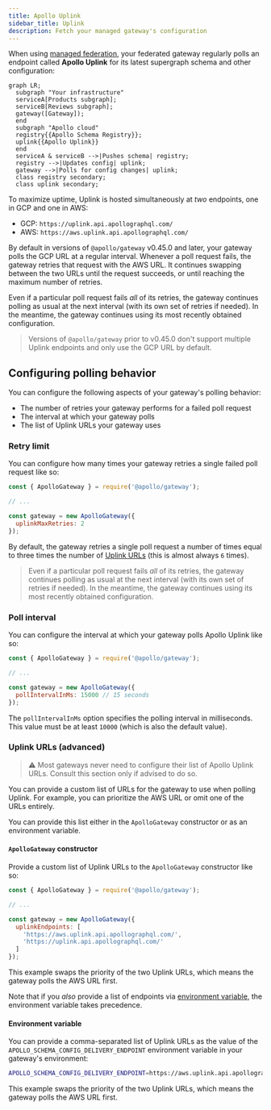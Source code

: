 ```yaml
---
title: Apollo Uplink
sidebar_title: Uplink
description: Fetch your managed gateway's configuration
---
```


When using [managed federation](./overview/), your federated gateway regularly polls an endpoint called **Apollo Uplink** for its latest supergraph schema and other configuration:

```mermaid
graph LR;
  subgraph "Your infrastructure"
  serviceA[Products subgraph];
  serviceB[Reviews subgraph];
  gateway([Gateway]);
  end
  subgraph "Apollo cloud"
  registry{{Apollo Schema Registry}};
  uplink{{Apollo Uplink}}
  end
  serviceA & serviceB -->|Pushes schema| registry;
  registry -->|Updates config| uplink;
  gateway -->|Polls for config changes| uplink;
  class registry secondary;
  class uplink secondary;
```

To maximize uptime, Uplink is hosted simultaneously at _two_ endpoints, one in GCP and one in AWS:

* GCP: `https://uplink.api.apollographql.com/`
* AWS: `https://aws.uplink.api.apollographql.com/`

By default in versions of `@apollo/gateway` v0.45.0 and later, your gateway polls the GCP URL at a regular interval. Whenever a poll request fails, the gateway retries that request with the AWS URL. It continues swapping between the two URLs until the request succeeds, or until reaching the maximum number of retries.

Even if a particular poll request fails _all_ of its retries, the gateway continues polling as usual at the next interval (with its own set of retries if needed). In the meantime, the gateway continues using its most recently obtained configuration.

> Versions of `@apollo/gateway` prior to v0.45.0 don't support multiple Uplink endpoints and only use the GCP URL by default.

## Configuring polling behavior

You can configure the following aspects of your gateway's polling behavior:

* The number of retries your gateway performs for a failed poll request
* The interval at which your gateway polls
* The list of Uplink URLs your gateway uses

### Retry limit

You can configure how many times your gateway retries a single failed poll request like so:

```js
const { ApolloGateway } = require('@apollo/gateway');

// ...

const gateway = new ApolloGateway({
  uplinkMaxRetries: 2
});
```

By default, the gateway retries a single poll request a number of times equal to three times the number of [Uplink URLs](#uplink-urls-advanced) (this is almost always `6` times).

> Even if a particular poll request fails _all_ of its retries, the gateway continues polling as usual at the next interval (with its own set of retries if needed). In the meantime, the gateway continues using its most recently obtained configuration.

### Poll interval

You can configure the interval at which your gateway polls Apollo Uplink like so:

```js
const { ApolloGateway } = require('@apollo/gateway');

// ...

const gateway = new ApolloGateway({
  pollIntervalInMs: 15000 // 15 seconds
});
```

The `pollIntervalInMs` option specifies the polling interval in milliseconds. This value must be at least `10000` (which is also the default value).

### Uplink URLs (advanced)

> ⚠️ Most gateways never need to configure their list of Apollo Uplink URLs. Consult this section only if advised to do so.

You can provide a custom list of URLs for the gateway to use when polling Uplink. For example, you can prioritize the AWS URL or omit one of the URLs entirely.

You can provide this list either in the `ApolloGateway` constructor or as an environment variable.

#### `ApolloGateway` constructor

Provide a custom list of Uplink URLs to the `ApolloGateway` constructor like so:

```js
const { ApolloGateway } = require('@apollo/gateway');

// ...

const gateway = new ApolloGateway({
  uplinkEndpoints: [
    'https://aws.uplink.api.apollographql.com/',
    'https://uplink.api.apollographql.com/'
  ]
});
```

This example swaps the priority of the two Uplink URLs, which means the gateway polls the AWS URL first.

Note that if you _also_ provide a list of endpoints via [environment variable](#environment-variable), the environment variable takes precedence.

#### Environment variable

You can provide a comma-separated list of Uplink URLs as the value of the `APOLLO_SCHEMA_CONFIG_DELIVERY_ENDPOINT` environment variable in your gateway's environment:

```bash
APOLLO_SCHEMA_CONFIG_DELIVERY_ENDPOINT=https://aws.uplink.api.apollographql.com/,https://uplink.api.apollographql.com/
```

This example swaps the priority of the two Uplink URLs, which means the gateway polls the AWS URL first.
